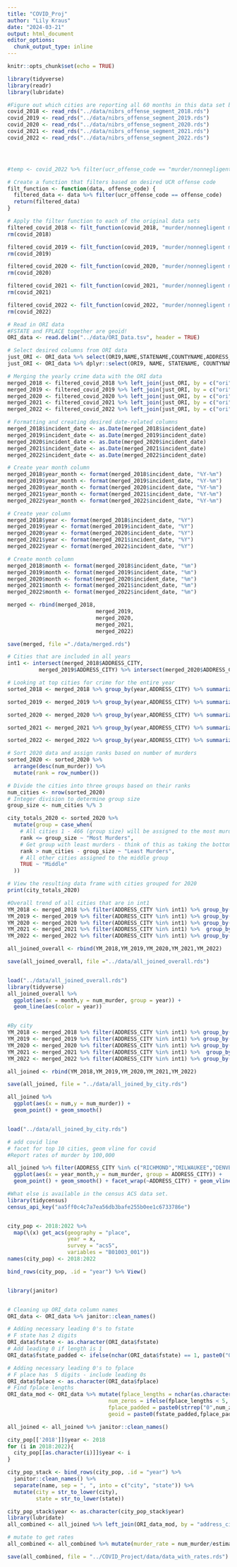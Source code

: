 ```yaml
---
title: "COVID_Proj"
author: "Lily Kraus"
date: "2024-03-21"
output: html_document
editor_options: 
  chunk_output_type: inline
---
```


```r
knitr::opts_chunk$set(echo = TRUE)
```

```r
library(tidyverse)
library(readr)
library(lubridate)

#Figure out which cities are reporting all 60 months in this data set by looking at was ANYTHING reported in a given month. 
covid_2018 <- read_rds("../data/nibrs_offense_segment_2018.rds")
covid_2019 <- read_rds("../data/nibrs_offense_segment_2019.rds")
covid_2020 <- read_rds("../data/nibrs_offense_segment_2020.rds")
covid_2021 <- read_rds("../data/nibrs_offense_segment_2021.rds")
covid_2022 <- read_rds("../data/nibrs_offense_segment_2022.rds")




#temp <- covid_2022 %>% filter(ucr_offense_code == "murder/nonnegligent manslaughter")

# Create a function that filters based on desired UCR offense code
filt_function <- function(data, offense_code) {
  filtered_data <- data %>% filter(ucr_offense_code == offense_code)
  return(filtered_data)
}

# Apply the filter function to each of the original data sets
filtered_covid_2018 <- filt_function(covid_2018, "murder/nonnegligent manslaughter")
rm(covid_2018)

filtered_covid_2019 <- filt_function(covid_2019, "murder/nonnegligent manslaughter")
rm(covid_2019)

filtered_covid_2020 <- filt_function(covid_2020, "murder/nonnegligent manslaughter")
rm(covid_2020)

filtered_covid_2021 <- filt_function(covid_2021, "murder/nonnegligent manslaughter")
rm(covid_2021)

filtered_covid_2022 <- filt_function(covid_2022, "murder/nonnegligent manslaughter")
rm(covid_2022)

# Read in ORI data
#FSTATE and FPLACE together are geoid!
ORI_data <- read.delim("../data/ORI_Data.tsv", header = TRUE)

# Select desired columns from ORI data
just_ORI <- ORI_data %>% select(ORI9,NAME,STATENAME,COUNTYNAME,ADDRESS_CITY)
just_ORI <- ORI_data %>% dplyr::select(ORI9, NAME, STATENAME, COUNTYNAME, ADDRESS_CITY)

# Merging the yearly crime data with the ORI data
merged_2018 <- filtered_covid_2018 %>% left_join(just_ORI, by = c("ori" = "ORI9"))
merged_2019 <- filtered_covid_2019 %>% left_join(just_ORI, by = c("ori" = "ORI9"))
merged_2020 <- filtered_covid_2020 %>% left_join(just_ORI, by = c("ori" = "ORI9"))
merged_2021 <- filtered_covid_2021 %>% left_join(just_ORI, by = c("ori" = "ORI9"))
merged_2022 <- filtered_covid_2022 %>% left_join(just_ORI, by = c("ori" = "ORI9"))

# Formatting and creating desired date-related columns
merged_2018$incident_date <- as.Date(merged_2018$incident_date)
merged_2019$incident_date <- as.Date(merged_2019$incident_date)
merged_2020$incident_date <- as.Date(merged_2020$incident_date)
merged_2021$incident_date <- as.Date(merged_2021$incident_date)
merged_2022$incident_date <- as.Date(merged_2022$incident_date)

# Create year month column
merged_2018$year_month <- format(merged_2018$incident_date, "%Y-%m")
merged_2019$year_month <- format(merged_2019$incident_date, "%Y-%m")
merged_2020$year_month <- format(merged_2020$incident_date, "%Y-%m")
merged_2021$year_month <- format(merged_2021$incident_date, "%Y-%m")
merged_2022$year_month <- format(merged_2022$incident_date, "%Y-%m")

# Create year column
merged_2018$year <- format(merged_2018$incident_date, "%Y")
merged_2019$year <- format(merged_2019$incident_date, "%Y")
merged_2020$year <- format(merged_2020$incident_date, "%Y")
merged_2021$year <- format(merged_2021$incident_date, "%Y")
merged_2022$year <- format(merged_2022$incident_date, "%Y")

# Create month column
merged_2018$month <- format(merged_2018$incident_date, "%m")
merged_2019$month <- format(merged_2019$incident_date, "%m")
merged_2020$month <- format(merged_2020$incident_date, "%m")
merged_2021$month <- format(merged_2021$incident_date, "%m")
merged_2022$month <- format(merged_2022$incident_date, "%m")

merged <- rbind(merged_2018,
                            merged_2019,
                            merged_2020,
                            merged_2021,
                            merged_2022)

save(merged, file ="./data/merged.rds")
```

```r
# Cities that are included in all years
int1 <- intersect(merged_2018$ADDRESS_CITY,
          merged_2019$ADDRESS_CITY) %>% intersect(merged_2020$ADDRESS_CITY) %>% intersect(merged_2021$ADDRESS_CITY) %>% intersect(merged_2022$ADDRESS_CITY)
```

```r
# Looking at top cities for crime for the entire year
sorted_2018 <- merged_2018 %>% group_by(year,ADDRESS_CITY) %>% summarize(num_murder = n()) %>% arrange(-num_murder) 

sorted_2019 <- merged_2019 %>% group_by(year,ADDRESS_CITY) %>% summarize(num_murder = n()) %>% arrange(-num_murder) 

sorted_2020 <- merged_2020 %>% group_by(year,ADDRESS_CITY) %>% summarize(num_murder = n()) %>% arrange(-num_murder) 

sorted_2021 <- merged_2021 %>% group_by(year,ADDRESS_CITY) %>% summarize(num_murder = n()) %>% arrange(-num_murder) 

sorted_2022 <- merged_2022 %>% group_by(year,ADDRESS_CITY) %>% summarize(num_murder = n()) %>% arrange(-num_murder) 

```

```r
# Sort 2020 data and assign ranks based on number of murders
sorted_2020 <- sorted_2020 %>%
  arrange(desc(num_murder)) %>%
  mutate(rank = row_number())

# Divide the cities into three groups based on their ranks
num_cities <- nrow(sorted_2020)
# Integer division to determine group size
group_size <- num_cities %/% 3  

city_totals_2020 <- sorted_2020 %>%
  mutate(group = case_when(
    # All cities 1 - 466 (group size) will be assigned to the most murders group
    rank <= group_size ~ "Most Murders",
    # Get group with least murders - think of this as taking the bottom third of the data
    rank > num_cities - group_size ~ "Least Murders",
    # All other cities assigned to the middle group
    TRUE ~ "Middle"
  ))

# View the resulting data frame with cities grouped for 2020
print(city_totals_2020)

```


```r
#Overall trend of all cities that are in int1
YM_2018 <- merged_2018 %>% filter(ADDRESS_CITY %in% int1) %>% group_by(year,month) %>% summarize(num_murder = n()) 
YM_2019 <- merged_2019 %>% filter(ADDRESS_CITY %in% int1) %>% group_by(year,month) %>% summarize(num_murder = n()) 
YM_2020 <- merged_2020 %>% filter(ADDRESS_CITY %in% int1) %>% group_by(year,month) %>% summarize(num_murder = n()) 
YM_2021 <- merged_2021 %>% filter(ADDRESS_CITY %in% int1) %>%  group_by(year,month) %>% summarize(num_murder = n()) 
YM_2022 <- merged_2022 %>% filter(ADDRESS_CITY %in% int1) %>% group_by(year,month) %>% summarize(num_murder = n()) 

all_joined_overall <- rbind(YM_2018,YM_2019,YM_2020,YM_2021,YM_2022)

save(all_joined_overall, file ="../data/all_joined_overall.rds")


load("../data/all_joined_overall.rds")
library(tidyverse)
all_joined_overall %>% 
  ggplot(aes(x = month,y = num_murder, group = year)) +
  geom_line(aes(color = year))



```

```r
#By city
YM_2018 <- merged_2018 %>% filter(ADDRESS_CITY %in% int1) %>% group_by(ADDRESS_CITY,year_month) %>% summarize(num_murder = n()) 
YM_2019 <- merged_2019 %>% filter(ADDRESS_CITY %in% int1) %>% group_by(ADDRESS_CITY,year_month) %>% summarize(num_murder = n()) 
YM_2020 <- merged_2020 %>% filter(ADDRESS_CITY %in% int1) %>% group_by(ADDRESS_CITY,year_month) %>% summarize(num_murder = n()) 
YM_2021 <- merged_2021 %>% filter(ADDRESS_CITY %in% int1) %>%  group_by(ADDRESS_CITY,year_month) %>% summarize(num_murder = n()) 
YM_2022 <- merged_2022 %>% filter(ADDRESS_CITY %in% int1) %>% group_by(ADDRESS_CITY,year_month) %>% summarize(num_murder = n()) 

all_joined <- rbind(YM_2018,YM_2019,YM_2020,YM_2021,YM_2022) 

save(all_joined, file = "../data/all_joined_by_city.rds")

all_joined %>% 
  ggplot(aes(x = num,y = num_murder)) +
  geom_point() + geom_smooth()


load("../data/all_joined_by_city.rds")

# add covid line
# facet for top 10 cities, geom vline for covid
#Report rates of murder by 100,000

all_joined %>% filter(ADDRESS_CITY %in% c("RICHMOND","MILWAUKEE","DENVER","MEMPHIS")) %>% 
  ggplot(aes(x = year_month,y = num_murder, group = ADDRESS_CITY)) +
  geom_point() + geom_smooth() + facet_wrap(~ADDRESS_CITY) + geom_vline(xintercept = "2020-03")


```



<!-- Lily code below here -->
```r
#What else is available in the census ACS data set.  
library(tidycensus)
census_api_key("aa5ff0c4c7a7ea56db3bafe255b0ee1c6733786e")


city_pop <- 2018:2022 %>% 
  map(\(x) get_acs(geography = "place",
                   year = x,
                   survey = "acs5",
                   variables = "B01003_001"))
names(city_pop) <- 2018:2022

bind_rows(city_pop, .id = "year") %>% View()


library(janitor)


# Cleaning up ORI_data column names
ORI_data <- ORI_data %>% janitor::clean_names()

# Adding necessary leading 0's to fstate
# F state has 2 digits
ORI_data$fstate <- as.character(ORI_data$fstate)
# Add leading 0 if length is 1
ORI_data$fstate_padded <- ifelse(nchar(ORI_data$fstate) == 1, paste0("0",ORI_data$fstate), as.character(ORI_data$fstate))

# Adding necessary leading 0's to fplace
# F place has  5 digits - include leading 0s
ORI_data$fplace <- as.character(ORI_data$fplace)
# Find fplace lengths
ORI_data_mod <- ORI_data %>% mutate(fplace_lengths = nchar(as.character(ORI_data$fplace)),
                                num_zeros = ifelse(fplace_lengths < 5, 5 - fplace_lengths, 0),
                                fplace_padded = paste0(strrep("0",num_zeros),fplace),
                                geoid = paste0(fstate_padded,fplace_padded))

all_joined <- all_joined %>% janitor::clean_names()

city_pop[['2018']]$year <- 2018
for (i in 2018:2022){
  city_pop[[as.character(i)]]$year <- i
}

city_pop_stack <- bind_rows(city_pop, .id = "year") %>% 
  janitor::clean_names() %>% 
  separate(name, sep = ", ", into = c("city", "state")) %>% 
  mutate(city = str_to_lower(city),
         state = str_to_lower(state)) 

city_pop_stack$year <- as.character(city_pop_stack$year)
library(lubridate)
all_combined <- all_joined %>% left_join(ORI_data_mod, by = "address_city") %>% separate(year_month, into = c("year","month"), sep = "\\-") %>% left_join(city_pop_stack, by = c("geoid","year"))

# mutate to get rates 
all_combined <- all_combined %>% mutate(murder_rate = num_murder/estimate)

save(all_combined, file = "../COVID_Project/data/data_with_rates.rds")

``` 


<!-- # left join on state and str detect the city  -->
<!-- # left join on state, complementary match on city -->


<!-- #times series with a jump for covid.   -->
<!-- #Seasonality -->



